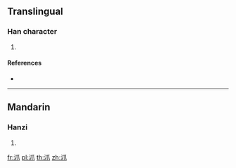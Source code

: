 ==Translingual==

===Han character===
{{Han char|rn=85|rad=水|as=04|sn=7|four=|canj=EHLO|ids=⿰氵爪}}

# {{defn|Han|sort=水04}}

====References====
* {{Han ref|kx=0612.121|dkj=17225|hdz=31567.051|uh=6CA0|ud=27808}}

----

==Mandarin==

===Hanzi===
{{cmn-hanzi|pin=[[liú]] ([[liu2]])|wg=liu<sup>2</sup>}}

# {{defn|lang=cmn|sort=水04}}

[[fr:沠]]
[[pl:沠]]
[[th:沠]]
[[zh:沠]]